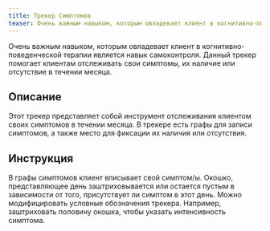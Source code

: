 ```yaml
---
title: Трекер Симптомов
teaser: Очень важным навыком, которым овладевает клиент в когнитивно-поведенческой терапии является навык самоконтроля. Данный трекер помогает клиентам отслеживать свои симптомы, их наличие или отсутствие в течении месяца.
---
```


Очень важным навыком, которым овладевает клиент в когнитивно-поведенческой терапии является навык самоконтроля. Данный трекер помогает клиентам отслеживать свои симптомы, их наличие или отсутствие в течении месяца.

## Описание

Этот трекер представляет собой инструмент отслеживания клиентом своих
симптомов в течении месяца. В трекере есть графы для записи симптомов, а
также место для фиксации их наличия или отсутствия.

## Инструкция

В графы симптомов клиент вписывает свой симптом/ы. Окошко,
представляющее день заштриховывается или остается пустым в зависимости
от того, присутствует ли симптом в этот день. Можно модифицировать
условные обозначения трекера. Например, заштриховать половину окошка,
чтобы указать интенсивность симптома.
